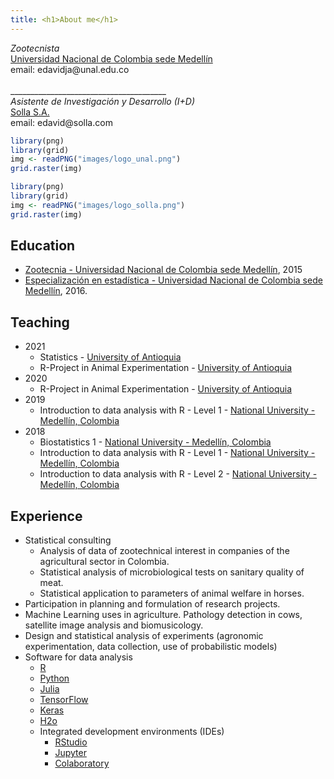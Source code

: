 ---
title: <h1>About me</h1>
---

<div class = "row">

<div class = "col-md-5">
*Zootecnista*    
[Universidad Nacional de Colombia sede Medellín](http://medellin.unal.edu.co/)   
email: edavidja@unal.edu.co  
<br>
_______________________________________  
*Asistente de Investigación y Desarrollo (I+D)*   
[Solla S.A.](https://www.solla.com/)  
email: edavid@solla.com
</div>

<div class = "col-md-4">
```{r fig.asp=0.35, echo=FALSE, fig.align='left'}
library(png)
library(grid)
img <- readPNG("images/logo_unal.png")
grid.raster(img)
```

```{r fig.asp=0.35, echo=FALSE, fig.align='left'}
library(png)
library(grid)
img <- readPNG("images/logo_solla.png")
grid.raster(img)
```
</div>
</div>

## Education

  - [Zootecnia - Universidad Nacional de Colombia sede Medellín](https://cienciasagrarias.medellin.unal.edu.co/index.php/zootecnia), 2015
  - [Especialización en estadística - Universidad Nacional de Colombia sede Medellín](http://ciencias.medellin.unal.edu.co/escuelas/estadistica/component/progracad/?snies=134), 2016.  

## Teaching

  - 2021
    - Statistics - [University of Antioquia](http://www.udea.edu.co/wps/portal/udea/web/inicio/!ut/p/z1/hY7LDoIwEEW_hQVbOiCY6q5BXCAKJhixGwOmFkyhpCD8vo0aExMfs5u5554MoihDtMmHiud9JZtc6P1Ap0c88x2buBBhwEsg2zQK3N0aIPbQ_h9AdQxfhoDu0zvyMsDK9rQhSDZp7CeL0HkCPxwholzI4vEuaYoJ5ogqdmaKKeuq9Lns-7abm2DCOI4Wl5ILZp1kbcKnSim7HmXvJGrrDC6eGCJiGDfCwP1f/dz/d5/L2dBISEvZ0FBIS9nQSEh/)
    - R-Project in Animal Experimentation - [University of Antioquia](http://www.udea.edu.co/wps/portal/udea/web/inicio/!ut/p/z1/hY7LDoIwEEW_hQVbOiCY6q5BXCAKJhixGwOmFkyhpCD8vo0aExMfs5u5554MoihDtMmHiud9JZtc6P1Ap0c88x2buBBhwEsg2zQK3N0aIPbQ_h9AdQxfhoDu0zvyMsDK9rQhSDZp7CeL0HkCPxwholzI4vEuaYoJ5ogqdmaKKeuq9Lns-7abm2DCOI4Wl5ILZp1kbcKnSim7HmXvJGrrDC6eGCJiGDfCwP1f/dz/d5/L2dBISEvZ0FBIS9nQSEh/)
  - 2020
      - R-Project in Animal Experimentation - [University of Antioquia](http://www.udea.edu.co/wps/portal/udea/web/inicio/!ut/p/z1/hY7LDoIwEEW_hQVbOiCY6q5BXCAKJhixGwOmFkyhpCD8vo0aExMfs5u5554MoihDtMmHiud9JZtc6P1Ap0c88x2buBBhwEsg2zQK3N0aIPbQ_h9AdQxfhoDu0zvyMsDK9rQhSDZp7CeL0HkCPxwholzI4vEuaYoJ5ogqdmaKKeuq9Lns-7abm2DCOI4Wl5ILZp1kbcKnSim7HmXvJGrrDC6eGCJiGDfCwP1f/dz/d5/L2dBISEvZ0FBIS9nQSEh/)
  - 2019
      - Introduction to data analysis with R - Level 1 - [National University - Medellín, Colombia](https://medellin.unal.edu.co/)   
  - 2018
      - Biostatistics 1 - [National University - Medellín, Colombia](https://medellin.unal.edu.co/)   
      - Introduction to data analysis with R - Level 1 - [National University - Medellín, Colombia](https://medellin.unal.edu.co/)
      - Introduction to data analysis with R - Level 2 - [National University - Medellín, Colombia](https://medellin.unal.edu.co/)
        

## Experience  

  - Statistical consulting
      - Analysis of data of zootechnical interest in companies of the agricultural sector in Colombia.
      - Statistical analysis of microbiological tests on sanitary quality of meat.
      - Statistical application to parameters of animal welfare in horses.
  - Participation in planning and formulation of research projects.
  - Machine Learning uses in agriculture. Pathology detection in cows, satellite image analysis and biomusicology.  
  - Design and statistical analysis of experiments (agronomic experimentation, data collection, use of probabilistic models)
  - Software for data analysis
      - [R](https://cran.r-project.org/)
      - [Python](https://www.python.org/)
      - [Julia](https://julialang.org/)
      - [TensorFlow](https://www.tensorflow.org/)
      - [Keras](https://keras.io/)
      - [H2o](https://www.h2o.ai/)
      - Integrated development environments (IDEs)
          - [RStudio](https://www.rstudio.com/)
          - [Jupyter](http://jupyter.org/)
          - [Colaboratory](https://colab.research.google.com/notebooks/welcome.ipynb)